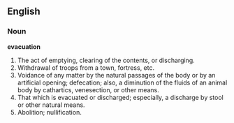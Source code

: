 ==English==

===Noun===

'''evacuation'''

#The act of emptying, clearing of the contents, or discharging.
#Withdrawal of troops from a town, fortress, etc.
#Voidance of any matter by the natural passages of the body or by an artificial opening; defecation; also, a diminution of the fluids of an animal body by cathartics, venesection, or other means.
#That which is evacuated or discharged; especially, a discharge by stool or other natural means.
#Abolition; nullification.